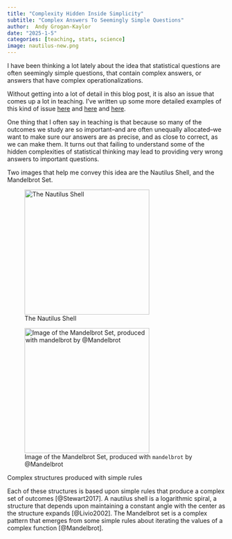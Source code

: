 ```yaml
---
title: "Complexity Hidden Inside Simplicity"
subtitle: "Complex Answers To Seemingly Simple Questions"
author:  Andy Grogan-Kaylor 
date: "2025-1-5"
categories: [teaching, stats, science]
image: nautilus-new.png
---
```


I have been thinking a lot lately about the idea that statistical questions are often seemingly simple questions, that contain complex answers, or answers that have complex operationalizations.

Without getting into a lot of detail in this blog post, it is also an issue that comes up a lot in teaching. I've written up some more detailed examples of this kind of issue [here](https://agrogan1.github.io/posts/multiple-principled-solutions/index.html) and [here](https://agrogan1.github.io/posts/Simpsons-paradox-simple-visual-explanation/index.html) and [here](https://globalfamilies.quarto.pub/be-less-wrong/).

One thing that I often say in teaching is that because so many of the outcomes we study are so important–and are often unequally allocated–we want to make sure our answers are as precise, and as close to correct, as we can make them. It turns out that failing to understand some of the hidden complexities of statistical thinking may lead to providing very wrong answers to important questions.

Two images that help me convey this idea are the Nautilus Shell, and the Mandelbrot Set.

::: {#fig-nautilus-Mandelbrot layout-ncol=2}
![The Nautilus Shell](nautilus-new.png){height=3in}

![Image of the Mandelbrot Set, produced with `mandelbrot` by @Mandelbrot](mandelbrot.png){height=3in}

Complex structures produced with simple rules
:::

Each of these structures is based upon simple rules that produce a complex set of outcomes [@Stewart2017]. A nautilus shell is a logarithmic spiral, a structure that depends upon maintaining a constant angle with the center as the structure expands [@Livio2002]. The Mandelbrot set is a complex pattern that emerges from some simple rules about iterating the values of a complex function [@Mandelbrot]. 


